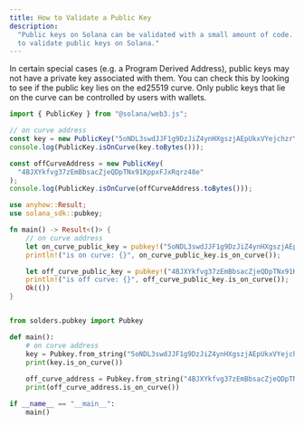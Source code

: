 ```yaml
---
title: How to Validate a Public Key
description:
  "Public keys on Solana can be validated with a small amount of code. Learn how
  to validate public keys on Solana."
---
```


In certain special cases (e.g. a Program Derived Address), public keys may not
have a private key associated with them. You can check this by looking to see if
the public key lies on the ed25519 curve. Only public keys that lie on the curve
can be controlled by users with wallets.

<CodeTabs storage="cookbook" flags="r">

```ts !! title="Legacy"
import { PublicKey } from "@solana/web3.js";

// on curve address
const key = new PublicKey("5oNDL3swdJJF1g9DzJiZ4ynHXgszjAEpUkxVYejchzrY");
console.log(PublicKey.isOnCurve(key.toBytes()));

const offCurveAddress = new PublicKey(
  "4BJXYkfvg37zEmBbsacZjeQDpTNx91KppxFJxRqrz48e"
);
console.log(PublicKey.isOnCurve(offCurveAddress.toBytes()));
```

```rs !! title="Rust"
use anyhow::Result;
use solana_sdk::pubkey;

fn main() -> Result<()> {
    // on curve address
    let on_curve_public_key = pubkey!("5oNDL3swdJJF1g9DzJiZ4ynHXgszjAEpUkxVYejchzrY");
    println!("is on curve: {}", on_curve_public_key.is_on_curve());

    let off_curve_public_key = pubkey!("4BJXYkfvg37zEmBbsacZjeQDpTNx91KppxFJxRqrz48e");
    println!("is off curve: {}", off_curve_public_key.is_on_curve());
    Ok(())
}
```

```py !! title="Python"

from solders.pubkey import Pubkey

def main():
    # on curve address
    key = Pubkey.from_string("5oNDL3swdJJF1g9DzJiZ4ynHXgszjAEpUkxVYejchzrY")
    print(key.is_on_curve())
    
    off_curve_address = Pubkey.from_string("4BJXYkfvg37zEmBbsacZjeQDpTNx91KppxFJxRqrz48e")
    print(off_curve_address.is_on_curve())

if __name__ == "__main__":
    main()
```

</CodeTabs>
